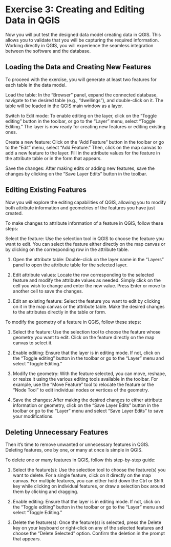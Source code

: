 # Exercise 3: Creating and Editing Data in QGIS

Now you will put test the designed data model creating data in QGIS. This allows you to validate that you will be capturing the required information. Working directly in QGIS, you will experience the seamless integration between the software and the database.

## Loading the Data and Creating New Features

To proceed with the exercise, you will generate at least two features for each table in the data model.

Load the table: In the "Browser" panel, expand the connected database, navigate to the desired table (e.g., "dwellings"), and double-click on it. The table will be loaded in the QGIS main window as a layer.

Switch to Edit mode: To enable editing on the layer, click on the "Toggle editing" button in the toolbar, or go to the "Layer" menu, select "Toggle Editing." The layer is now ready for creating new features or editing existing ones.

Create a new feature: Click on the "Add Feature" button in the toolbar or go to the "Edit" menu, select "Add Feature." Then, click on the map canvas to add a new feature to the layer. Fill in the attribute values for the feature in the attribute table or in the form that appears.

Save the changes: After making edits or adding new features, save the changes by clicking on the "Save Layer Edits" button in the toolbar.

## Editing Existing Features

Now you will explore the editing capabilities of QGIS, allowing you to modify both attribute information and geometries of the features you have just created.

To make changes to attribute information of a feature in QGIS, follow these steps:

Select the feature: Use the selection tool in QGIS to choose the feature you want to edit. You can select the feature either directly on the map canvas or by clicking on the corresponding row in the attribute table.

1.  Open the attribute table: Double-click on the layer name in the "Layers" panel to open the attribute table for the selected layer.

2.  Edit attribute values: Locate the row corresponding to the selected feature and modify the attribute values as needed. Simply click on the cell you wish to change and enter the new value. Press Enter or move to another cell to save the changes.

3.  Edit an existing feature: Select the feature you want to edit by clicking on it in the map canvas or the attribute table. Make the desired changes to the attributes directly in the table or form.

To modify the geometry of a feature in QGIS, follow these steps:

1.  Select the feature: Use the selection tool to choose the feature whose geometry you want to edit. Click on the feature directly on the map canvas to select it.

2.  Enable editing: Ensure that the layer is in editing mode. If not, click on the "Toggle editing" button in the toolbar or go to the "Layer" menu and select "Toggle Editing."

3.  Modify the geometry: With the feature selected, you can move, reshape, or resize it using the various editing tools available in the toolbar. For example, use the "Move Feature" tool to relocate the feature or the "Node Tool" to edit individual nodes or vertices of the geometry.

4.  Save the changes: After making the desired changes to either attribute information or geometry, click on the "Save Layer Edits" button in the toolbar or go to the "Layer" menu and select "Save Layer Edits" to save your modifications.

## Deleting Unnecessary Features

Then it's time to remove unwanted or unnecessary features in QGIS. Deleting features, one by one, or many at once is simple in QGIS.

To delete one or many features in QGIS, follow this step-by-step guide:

1.  Select the feature(s): Use the selection tool to choose the feature(s) you want to delete. For a single feature, click on it directly on the map canvas. For multiple features, you can either hold down the Ctrl or Shift key while clicking on individual features, or draw a selection box around them by clicking and dragging.

2.  Enable editing: Ensure that the layer is in editing mode. If not, click on the "Toggle editing" button in the toolbar or go to the "Layer" menu and select "Toggle Editing."

3.  Delete the feature(s): Once the feature(s) is selected, press the Delete key on your keyboard or right-click on any of the selected features and choose the "Delete Selected" option. Confirm the deletion in the prompt that appears.
